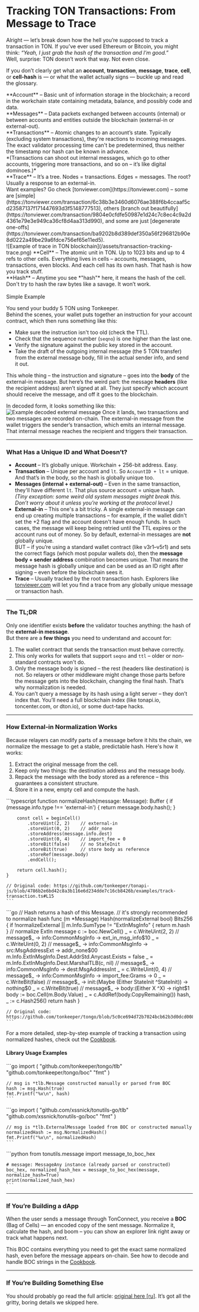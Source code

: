 
# Tracking TON Transactions: From Message to Trace

Alright — let’s break down how the hell you’re supposed to track a transaction in TON. If you’ve ever used Ethereum or Bitcoin, you might think: *“Yeah, I just grab the hash of the transaction and I’m good.”*<br /> Well, surprise: TON doesn’t work that way. Not even close.

If you don’t clearly get what an **account**, **transaction**, **message**, **trace**, **cell**, or **cell-hash** is — or what the wallet actually signs — buckle up and read the glossary.

<Spoiler title="Glossary (quick refresher)">
**Account** – Basic unit of information storage in the blockchain; a record in the workchain state containing metadata, balance, and possibly code and data. <br />
**Messages** – Data packets exchanged between accounts (internal) or between accounts and entities outside the blockchain (external-in or external-out). <br />
**Transactions** – Atomic changes to an account’s state. Typically (excluding system transactions), they're reactions to incoming messages. The exact validator processing time can't be predetermined, thus neither the timestamp nor hash can be known in advance. <br />
*(Transactions can shoot out internal messages, which go to other accounts, triggering more transactions, and so on – it’s like digital dominoes.)*<br />
**Trace** – It’s a tree. Nodes = transactions. Edges = messages. The root? Usually a response to an external-in.<br />
Want examples? Go check [tonviewer.com](https://tonviewer.com) – some are [simple](https://tonviewer.com/transaction/6c38b3e3460d6076ae388f6b4ccaaf5cd23587137f171447693d3f5148777513), others [branch out beautifully](https://tonviewer.com/transaction/9804e0cfdfe50987e1d24c7c8ec4c9a2d4361e79e3e949ca36cf8d4aa313d990), and some are just [degenerate one-offs](https://tonviewer.com/transaction/ba9202b8d389def350a56f296812b90e8d0222a49be29a6fdce756ef65e11ed5).<br /> 
![Example of trace in TON blockchain](/assets/transaction-tracking-trace.png)
**Cell** – The atomic unit in TON. Up to 1023 bits and up to 4 refs to other cells. Everything lives in cells – accounts, messages, transactions, even blocks. And each cell has its own hash. That hash is how you track stuff.<br />
**Hash** – Anytime you see *"hash"* here, it means the hash of the cell. Don't try to hash the raw bytes like a savage. It won’t work.<br /><br />

<div class="text-xl font-bold">Simple Example</div>

You send your buddy 5 TON using Tonkeeper.<br />
Behind the scenes, your wallet puts together an instruction for your account contract, which then runs something like this:

- Make sure the instruction isn't too old (check the TTL).
- Check that the sequence number (`seqno`) is one higher than the last one.
- Verify the signature against the public key stored in the account.
- Take the draft of the outgoing internal message (the 5 TON transfer) from the external message body, fill in the actual sender info, and send it out.

This whole thing – the instruction and signature – goes into the **body** of the external-in message. But here’s the weird part: the message **headers** (like the recipient address) aren’t signed at all. They just specify which account should receive the message, and off it goes to the blockchain.

In decoded form, it looks something like this:
![Example decoded external message](/assets/transaction-tracking-external-in.png)
Once it lands, two transactions and two messages are recorded on-chain. The external-in message from the wallet triggers the sender’s transaction, which emits an internal message. That internal message reaches the recipient and triggers their transaction.

</Spoiler>

---

### What Has a Unique ID and What Doesn’t?

- **Account** – It’s globally unique. Workchain + 256-bit address. Easy.
- **Transaction** – Unique per account and `lt`. So `AccountID + lt` = unique. And that’s in the body, so the hash is globally unique too.
- **Messages (internal + external-out)** – Even in the same transaction, they'll have different `lt`. That plus source account = unique hash.<br />
  _(Tiny exception: some weird old system messages might break this. Don’t worry about it unless you’re working at the protocol level.)_
- **External-in** – This one's a bit tricky. A single external-in message can end up creating multiple transactions – for example, if the wallet didn't set the +2 flag and the account doesn't have enough funds. In such cases, the message will keep being retried until the TTL expires or the account runs out of money. So by default, external-in messages are **not** globally unique.<br />
  BUT – if you’re using a standard wallet contract (like v3r1–v5r1) and sets the correct flags (which most popular wallets do), then the **message body + sender address** combination becomes unique. That means the message hash is globally unique and can be used as an ID right after signing – even before the blockchain sees it.
- **Trace** – Usually tracked by the root transaction hash. Explorers like [tonviewer.com](https://tonviewer.com) will let you find a trace from any globally unique message or transaction hash.

---

### The TL;DR

Only one identifier exists **before** the validator touches anything: the hash of the **external-in message**.<br />
But there are a **few things** you need to understand and account for:

1. The wallet contract that sends the transaction must behave correctly.
2. This only works for wallets that support `seqno` and `ttl` – older or non-standard contracts won't do.
3. Only the message body is signed – the rest (headers like destination) is not. So relayers or other middleware might change those parts before the message gets into the blockchain, changing the final hash. That’s why normalization is needed.
4. You can’t query a message by its hash using a light server – they don’t index that. You’ll need a full blockchain index (like tonapi.io, toncenter.com, or dton.io), or some duct-tape hacks.

---

### How External-in Normalization Works

Because relayers can modify parts of a message before it hits the chain, we normalize the message to get a stable, predictable hash. Here's how it works:

1. Extract the original message from the cell.
2. Keep only two things: the destination address and the message body.
3. Repack the message with the body stored as a reference – this guarantees a consistent structure.
4. Store it in a new, empty cell and compute the hash.

<ExampleTabs>
  <ExampleTab label="TypeScript">
    ```typescript
    function normalizeHash(message: Message): Buffer {
        if (message.info.type !== 'external-in') {
            return message.body.hash();
        }
    
        const cell = beginCell()
            .storeUint(2, 2)    // external-in
            .storeUint(0, 2)    // addr_none
            .storeAddress(message.info.dest)
            .storeUint(0, 4)    // import_fee = 0
            .storeBit(false)    // no StateInit
            .storeBit(true)     // store body as reference
            .storeRef(message.body)
            .endCell();
    
        return cell.hash();
    }

    // Original code: https://github.com/tonkeeper/tonapi-js/blob/4786b2e6bd42c8a3b116e6d234dde7c16cb8426b/examples/track-transaction.ts#L15
    ```
  </ExampleTab>
  <ExampleTab label="Go">
    ```go
    // Hash returns a hash of this Message.
    // it's strongly recommended to normalize hash
    func (m *Message) Hash(normalizeExternal bool) Bits256 {
        if !normalizeExternal || m.Info.SumType != "ExtInMsgInfo" {
            return m.hash
        }
        // normalize ExtIn message
        c := boc.NewCell()
        _ = c.WriteUint(2, 2) // message$_ -> info:CommonMsgInfo -> ext_in_msg_info$10
        _ = c.WriteUint(0, 2) // message$_ -> info:CommonMsgInfo -> src:MsgAddressExt -> addr_none$00
        m.Info.ExtInMsgInfo.Dest.AddrStd.Anycast.Exists = false
        _ = m.Info.ExtInMsgInfo.Dest.MarshalTLB(c, nil) // message$_ -> info:CommonMsgInfo -> dest:MsgAddressInt
        _ = c.WriteUint(0, 4)                           // message$_ -> info:CommonMsgInfo -> import_fee:Grams -> 0
        _ = c.WriteBit(false)                           // message$_ -> init:(Maybe (Either StateInit ^StateInit)) -> nothing$0
        _ = c.WriteBit(true)                            // message$_ -> body:(Either X ^X) -> right$1
        body := boc.Cell(m.Body.Value)
        _ = c.AddRef(body.CopyRemaining())
        hash, _ := c.Hash256()
        return hash
    }
    
    // Original code:  https://github.com/tonkeeper/tongo/blob/5c0ce694d72b7024bcb62b3d0dcd008940a75419/tlb/messages.go#L27
    ```
  </ExampleTab>
</ExampleTabs>

For a more detailed, step-by-step example of tracking a transaction using normalized hashes, check out the [Cookbook](../tonapi/cookbook#transaction-tracking).

#### Library Usage Examples

<ExampleTabs>
  <ExampleTab label="Go (tongo)">
    ```go
    import (
        "github.com/tonkeeper/tongo/tlb"
        "github.com/tonkeeper/tongo/boc"
        "fmt"
    )

    // msg is *tlb.Message constructed manually or parsed from BOC
    hash := msg.Hash(true)
    fmt.Printf("%x\n", hash)
    ```
  </ExampleTab>
  <ExampleTab label="Go (tonutils)">
    ```go
    import (
        "github.com/xssnick/tonutils-go/tlb"
        "github.com/xssnick/tonutils-go/boc"
        "fmt"
    )

    // msg is *tlb.ExternalMessage loaded from BOC or constructed manually
    normalizedHash := msg.NormalizedHash()
    fmt.Printf("%x\n", normalizedHash)
    ```
  </ExampleTab>
  <ExampleTab label="Python (tonutils)">
    ```python
    from tonutils.message import message_to_boc_hex

    # message: MessageAny instance (already parsed or constructed)
    boc_hex, normalized_hash_hex = message_to_boc_hex(message, normalize_hash=True)
    print(normalized_hash_hex)
    ```
  </ExampleTab>
</ExampleTabs>

---

### If You’re Building a dApp

When the user sends a message through TonConnect, you receive a **BOC** (Bag of Cells) — an encoded copy of the sent message. Normalize it, calculate the hash, and boom – you can show an explorer link right away or track what happens next.

This BOC contains everything you need to get the exact same normalized hash, even before the message appears on-chain. See how to decode and handle BOC strings in the [Cookbook](../tonapi/cookbook#from-a-boc).

---

### If You’re Building Something Else

You should probably go read the full article: [original here [ru]](https://gist.github.com/mr-tron/a4b3e8eff3a982e3426f6397eb9a2450). It’s got all the gritty, boring details we skipped here.
